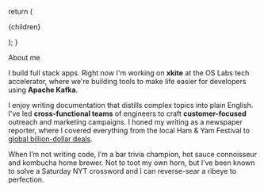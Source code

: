 
  return (
    <section className="prose prose-p:mb-3 text-center mb-28 max-w-[45rem] leading-8 sm:mb-40">
      {children}
    </section>

);
}

<SectionHeading>About me</SectionHeading>

I build full stack apps. Right now I'm working on **xkite** at the OS Labs tech accelerator, where we're building tools to make life easier for developers using **Apache Kafka**.

I enjoy writing documentation that distills complex topics into plain English. I've led **cross-functional teams** of engineers to craft **customer-focused** outreach and marketing campaigns. I honed my writing as a newspaper reporter, where I covered everything from the local Ham & Yam Festival to [global billion-dollar deals](https://archive.is/E4Sel).

When I’m not writing code, I’m a bar trivia champion, hot sauce connoisseur and kombucha home brewer. Not to toot my own horn, but I’ve been known to solve a Saturday NYT crossword and I can reverse-sear a ribeye to perfection.
